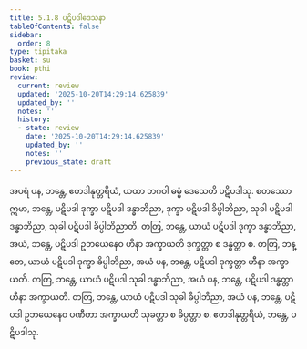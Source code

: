 ```yaml
---
title: 5.1.8 ပဋိပဒါဒေသနာ
tableOfContents: false
sidebar:
  order: 8
type: tipitaka
basket: su
book: pthi
review:
  current: review
  updated: '2025-10-20T14:29:14.625839'
  updated_by: ''
  notes: ''
  history:
  - state: review
    date: '2025-10-20T14:29:14.625839'
    updated_by: ''
    notes: ''
    previous_state: draft
---
```



<DynamicBreadcrumb />


<ReviewStatus review={frontmatter.review} showDetails={true} />

<HypothesisAnnotation frontmatter={frontmatter} />

<Division number="152" book="pthi" e="ch" v="8" p="88">

<Paragraph number="312" book="pthi">
အပရံ ပန, ဘန္တေ, ဧတဒါနုတ္တရိယံ, ယထာ ဘဂဝါ ဓမ္မံ ဒေသေတိ ပဋိပဒါသု. စတဿော ဣမာ, ဘန္တေ, ပဋိပဒါ ဒုက္ခာ ပဋိပဒါ ဒန္ဓာဘိညာ, ဒုက္ခာ ပဋိပဒါ ခိပ္ပါဘိညာ, သုခါ ပဋိပဒါ ဒန္ဓာဘိညာ, သုခါ ပဋိပဒါ ခိပ္ပါဘိညာတိ. တတြ, ဘန္တေ, ယာယံ ပဋိပဒါ ဒုက္ခာ ဒန္ဓာဘိညာ, အယံ, ဘန္တေ, ပဋိပဒါ ဥဘယေနေဝ ဟီနာ အက္ခာယတိ ဒုက္ခတ္တာ စ ဒန္ဓတ္တာ စ. တတြ, ဘန္တေ, ယာယံ ပဋိပဒါ ဒုက္ခာ ခိပ္ပါဘိညာ, အယံ ပန, ဘန္တေ, ပဋိပဒါ ဒုက္ခတ္တာ ဟီနာ အက္ခာယတိ. တတြ, ဘန္တေ, ယာယံ ပဋိပဒါ သုခါ ဒန္ဓာဘိညာ, အယံ ပန, ဘန္တေ, ပဋိပဒါ ဒန္ဓတ္တာ ဟီနာ အက္ခာယတိ. တတြ, ဘန္တေ, ယာယံ ပဋိပဒါ သုခါ ခိပ္ပါဘိညာ, အယံ ပန, ဘန္တေ, ပဋိပဒါ ဥဘယေနေဝ ပဏီတာ အက္ခာယတိ သုခတ္တာ စ ခိပ္ပတ္တာ စ. ဧတဒါနုတ္တရိယံ, ဘန္တေ, ပဋိပဒါသု.
</Paragraph>
</Division>